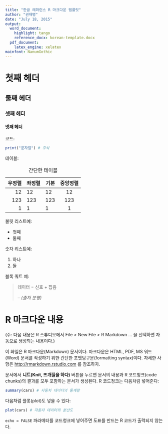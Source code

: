 ```yaml
---
title: "한글 레퍼런스 R 마크다운 템플릿"
author: "권재명"
date: "July 18, 2015"
output:
  word_document:
    highlight: tango
    reference_docx: korean-template.docx
  pdf_document:
    latex_engine: xelatex
mainfont: NanumGothic
---
```

# 첫째 헤더
## 둘째 헤더
### 셋째 헤더
#### 넷째 헤더

코드:
```r
print("문자열") # 주석
```

테이블:

|우정렬 |좌정렬| 기본    | 중앙정렬 |
|------:|:-----|---------|:------:|
|   12  |  12  |    12   |    12  |
|  123  |  123 |   123   |   123  |
|    1  |    1 |     1   |     1  |

  : 간단한 테이블

불릿 리스트예:

- 첫째
- 둘째

숫자 리스트예:

1. 하나
2. 둘

블록 쿼트 예:

> 데이터 = 신호 + 잡음
> 
> -- <cite>(출처 분명)</cite>




# R 마크다운 내용
(주: 다음 내용은 R 스튜디오에서 File > New File > R Markdown ... 
을 선택하면 자동으로 생성되는 내용이다.)

이 화일은 R 마크다운(Markdown) 문서이다.
마크다운은 HTML, PDF, MS 워드(Word) 문서를 작성하기 위한
간단한 포맷팅구문(formatting syntax)이다.
자세한 사항은 <http://rmarkdown.rstudio.com> 를 참조하자.

문서에서 **니트(Knit, 뜨개질을 하다)** 버튼을 누르면
문서의 내용과 R 코드청크(code chunks)의 결과를 모두 포함하는
문서가 생성된다. R 코드청크는 다음처럼 넣어준다:

```r
summary(cars) # 자동차 데이터의 통계량
```

다음처럼 플롯(plot)도 넣을 수 있다:

```r
plot(cars) # 자동차 데이터의 분산도
```

`echo = FALSE` 파라메터를 코드청크에 넣어주면 도표를 만드는
R 코드가 출력되지 않는다.